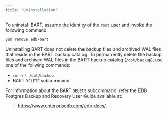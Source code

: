 ```yaml
---
title: "Uninstallation"
---
```


<div id="uninstallation" class="registered_link"></div>


To uninstall BART, assume the identity of the `root` user and invoke the following command:

`yum remove edb-bart`

Uninstalling BART does not delete the backup files and archived WAL files that reside in the BART backup catalog. To permanently delete the backup files and archived WAL files in the BART backup catalog (`/opt/backup`), use one of the follwing commands:

  - `rm –rf /opt/backup`
  - BART `DELETE` subcommand

For information about the BART `DELETE` subcommand, refer the EDB Postgres Backup and Recovery User Guide available at:

> <https://www.enterprisedb.com/edb-docs/>.

